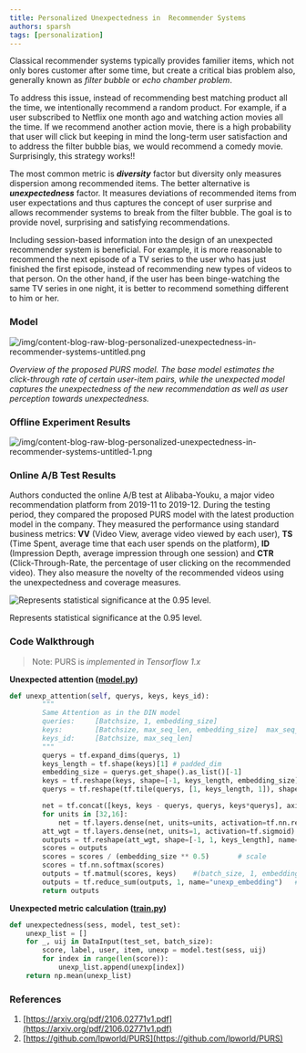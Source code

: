 ```yaml
---
title: Personalized Unexpectedness in  Recommender Systems
authors: sparsh
tags: [personalization]
---
```


Classical recommender systems typically provides familier items, which not only bores customer after some time, but create a critical bias problem also, generally known as *filter bubble* or *echo chamber problem*. 

To address this issue, instead of recommending best matching product all the time, we intentionally recommend a random product. For example, if a user subscribed to Netflix one month ago and watching action movies all the time. If we recommend another action movie, there is a high probability that user will click but keeping in mind the long-term user satisfaction and to address the filter bubble bias, we would recommend a comedy movie. Surprisingly, this strategy works!!

The most common metric is ***diversity*** factor but diversity only measures dispersion among recommended items. The better alternative is ***unexpectedness*** factor. It measures deviations of recommended items from user expectations and thus captures the concept of user surprise and allows recommender systems to break from the filter bubble. The goal is to provide novel, surprising and satisfying recommendations. 

Including session-based information into the design of an unexpected recommender system is beneficial. For example, it is more reasonable to recommend the next episode of a TV series to the user who has just finished the first episode, instead of recommending new types of videos to that person. On the other hand, if the user has been binge-watching the same TV series in one night, it is better to recommend something different to him or her.

### Model

![/img/content-blog-raw-blog-personalized-unexpectedness-in-recommender-systems-untitled.png](/img/content-blog-raw-blog-personalized-unexpectedness-in-recommender-systems-untitled.png)

*Overview of the proposed PURS model. The base model estimates the click-through rate of certain user-item pairs, while the unexpected model captures the unexpectedness of the new recommendation as well as user perception towards unexpectedness.*

### Offline Experiment Results

![/img/content-blog-raw-blog-personalized-unexpectedness-in-recommender-systems-untitled-1.png](/img/content-blog-raw-blog-personalized-unexpectedness-in-recommender-systems-untitled-1.png)

### Online A/B Test Results

Authors conducted the online A/B test at Alibaba-Youku, a major video recommendation platform from 2019-11 to 2019-12. During the testing period, they compared the proposed PURS model with the latest production model in the company. They measured the performance using standard business metrics: **VV** (Video View, average video viewed by each user), **TS** (Time Spent, average time that each user spends on the platform), **ID** (Impression Depth, average impression through one session) and **CTR** (Click-Through-Rate, the percentage of user clicking on the recommended video). They also measure the novelty of the recommended videos using the unexpectedness and coverage measures.

![Represents statistical significance at the 0.95 level.](/img/content-blog-raw-blog-personalized-unexpectedness-in-recommender-systems-untitled-2.png)

Represents statistical significance at the 0.95 level.

### Code Walkthrough

> Note: PURS is *implemented in Tensorflow 1.x*

**Unexpected attention ([model.py](https://github.com/lpworld/PURS/blob/master/model.py))**

```python
def unexp_attention(self, querys, keys, keys_id):
        """
        Same Attention as in the DIN model
        queries:     [Batchsize, 1, embedding_size]
        keys:        [Batchsize, max_seq_len, embedding_size]  max_seq_len is the number of keys(e.g. number of clicked creativeid for each sample)
        keys_id:     [Batchsize, max_seq_len]
        """
        querys = tf.expand_dims(querys, 1)
        keys_length = tf.shape(keys)[1] # padded_dim
        embedding_size = querys.get_shape().as_list()[-1]
        keys = tf.reshape(keys, shape=[-1, keys_length, embedding_size])
        querys = tf.reshape(tf.tile(querys, [1, keys_length, 1]), shape=[-1, keys_length, embedding_size])

        net = tf.concat([keys, keys - querys, querys, keys*querys], axis=-1)
        for units in [32,16]:
            net = tf.layers.dense(net, units=units, activation=tf.nn.relu)
        att_wgt = tf.layers.dense(net, units=1, activation=tf.sigmoid)        # shape(batch_size, max_seq_len, 1)
        outputs = tf.reshape(att_wgt, shape=[-1, 1, keys_length], name="weight")  #shape(batch_size, 1, max_seq_len)
        scores = outputs
        scores = scores / (embedding_size ** 0.5)       # scale
        scores = tf.nn.softmax(scores)
        outputs = tf.matmul(scores, keys)    #(batch_size, 1, embedding_size)
        outputs = tf.reduce_sum(outputs, 1, name="unexp_embedding")   #(batch_size, embedding_size)
        return outputs
```

**Unexpected metric calculation ([train.py](https://github.com/lpworld/PURS/blob/master/train.py))**

```python
def unexpectedness(sess, model, test_set):
    unexp_list = []
    for _, uij in DataInput(test_set, batch_size):
        score, label, user, item, unexp = model.test(sess, uij)
        for index in range(len(score)):
            unexp_list.append(unexp[index])
    return np.mean(unexp_list)
```

### References

1. [https://arxiv.org/pdf/2106.02771v1.pdf](https://arxiv.org/pdf/2106.02771v1.pdf)
2. [https://github.com/lpworld/PURS](https://github.com/lpworld/PURS)